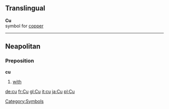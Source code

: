 ==Translingual==
'''Cu'''<br>{{chemistry}} symbol for [[copper]]
[[Category:Symbols]]

----
==Neapolitan==
===Preposition===
'''cu'''
#[[with]]

[[de:cu]]
[[fr:Cu]]
[[gl:Cu]]
[[it:cu]]
[[ja:Cu]]
[[pl:Cu]]